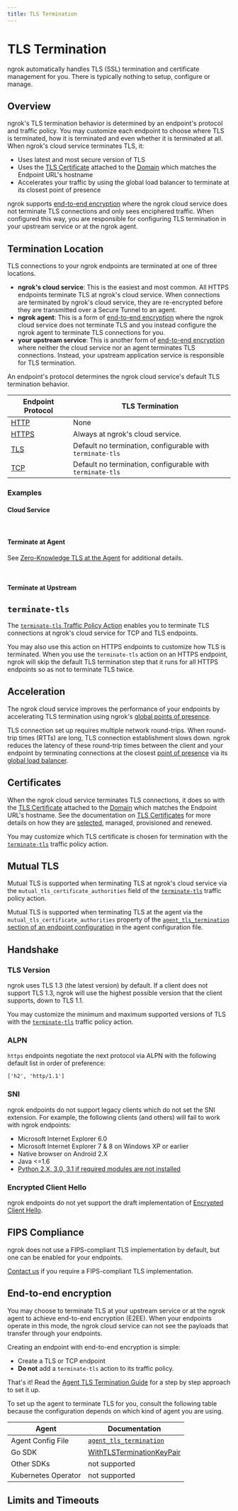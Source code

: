 ```yaml
---
title: TLS Termination
---
```







# TLS Termination

ngrok automatically handles TLS (SSL) termination and certificate management
for you. There is typically nothing to setup, configure or manage.

## Overview

ngrok's TLS termination behavior is determined by an endpoint's protocol and
traffic policy. You may customize each endpoint to choose where TLS is
terminated, how it is terminated and even whether it is terminated at all. When
ngrok's cloud service terminates TLS, it:

- Uses latest and most secure version of TLS
- Uses the [TLS
  Certificate](/universal-gateway/tls-certificates/) attached to the
  [Domain](/universal-gateway/domains/) which matches the Endpoint URL's
  hostname
- Accelerates your traffic by using the global load balancer to terminate at its
  closest point of presence

ngrok supports [end-to-end encryption](#end-to-end-encryption) where the ngrok
cloud service does not terminate TLS connections and only sees enciphered
traffic. When configured this way, you are responsible for configuring TLS
termination in your upstream service or at the ngrok agent.

## Termination Location

TLS connections to your ngrok endpoints are terminated at one of three
locations.

- **ngrok's cloud service**: This is the easiest and most common. All HTTPS
  endpoints terminate TLS at ngrok's cloud service. When connections are
  terminated by ngrok's cloud service, they are re-encrypted before they are
  transmitted over a Secure Tunnel to an agent.
- **ngrok agent**: This is a form of [end-to-end
  encryption](#end-to-end-encryption) where the ngrok cloud service does not
  terminate TLS and you instead configure the ngrok agent to terminate TLS
  connections for you.
- **your upstream service**: This is another form of [end-to-end
  encryption](#end-to-end-encryption) where neither the cloud service nor an
  agent terminates TLS connections. Instead, your upstream application service is
  responsible for TLS termination.

An endpoint's protocol determines the ngrok cloud service's default TLS
termination behavior.

| Endpoint Protocol | TLS Termination                                           |
| ----------------- | --------------------------------------------------------- |
| [HTTP](/universal-gateway/http/)    | None                                                      |
| [HTTPS](/universal-gateway/http/)   | Always at ngrok's cloud service.                          |
| [TLS](/universal-gateway/tls/)      | Default no termination, configurable with `terminate-tls` |
| [TCP](/universal-gateway/tcp/)      | Default no termination, configurable with `terminate-tls` |

### Examples

#### Cloud Service

<Tabs groupId="connectivity" queryString="cty">
	<TabItem value="agent-cli" label="Agent CLI" default>
		<CustomDomainAgentCliExample />
	</TabItem>
	<TabItem value="agent-config" label="Agent Config">
		<CustomDomainAgentConfigExample />
	</TabItem>
	<TabItem value="ssh" label="SSH">
		<CustomDomainSshExample />
	</TabItem>
	<TabItem value="go-sdk" label="Go">
		<CustomDomainGoSdkExample />
	</TabItem>
	<TabItem value="javascript-sdk" label="Javascript">
		<CustomDomainJavascriptSdkExample />
	</TabItem>
	<TabItem value="python-sdk" label="Python">
		<CustomDomainPythonSdkExample />
	</TabItem>
	<TabItem value="rust-sdk" label="Rust">
		<CustomDomainRustSdkExample />
	</TabItem>
	<TabItem value="k8s" label="Kubernetes Controller">
		<CustomDomainKubernetesExample />
	</TabItem>
</Tabs>

<br />

#### Terminate at Agent

See [Zero-Knowledge TLS at the Agent](/agent/agent-tls-termination/) for additional details.

<Tabs groupId="connectivity" queryString="cty">
	<TabItem value="agent-cli" label="Agent CLI" default>
		<AtAgentAgentCliExample />
	</TabItem>
	<TabItem value="agent-config" label="Agent Config">
		<AtAgentAgentConfigExample />
	</TabItem>
	<TabItem value="ssh" label="SSH">
		<AtAgentSshExample />
	</TabItem>
	<TabItem value="go-sdk" label="Go">
		<AtAgentGoSdkExample />
	</TabItem>
	<TabItem value="javascript-sdk" label="Javascript">
		<AtAgentJavascriptSdkExample />
	</TabItem>
	<TabItem value="python-sdk" label="Python">
		<AtAgentPythonSdkExample />
	</TabItem>
	<TabItem value="rust-sdk" label="Rust">
		<AtAgentRustSdkExample />
	</TabItem>
	<TabItem value="k8s" label="Kubernetes Controller">
		<AtAgentKubernetesExample />
	</TabItem>
</Tabs>

<br />

#### Terminate at Upstream

<Tabs groupId="connectivity" queryString="cty">
	<TabItem value="agent-cli" label="Agent CLI" default>
		<AtUpstreamAgentCliExample />
	</TabItem>
	<TabItem value="agent-config" label="Agent Config">
		<AtUpstreamAgentConfigExample />
	</TabItem>
	<TabItem value="ssh" label="SSH">
		<AtUpstreamSshExample />
	</TabItem>
	<TabItem value="go-sdk" label="Go">
		<AtUpstreamGoSdkExample />
	</TabItem>
	<TabItem value="javascript-sdk" label="Javascript">
		<AtUpstreamJavascriptSdkExample />
	</TabItem>
	<TabItem value="python-sdk" label="Python">
		<AtUpstreamPythonSdkExample />
	</TabItem>
	<TabItem value="rust-sdk" label="Rust">
		<AtUpstreamRustSdkExample />
	</TabItem>
	<TabItem value="k8s" label="Kubernetes Controller">
		<AtUpstreamKubernetesExample />
	</TabItem>
</Tabs>

## `terminate-tls`

The [`terminate-tls` Traffic Policy
Action](/traffic-policy/actions/terminate-tls) enables you to terminate TLS
connections at ngrok's cloud service for TCP and TLS endpoints.

You may also use this action on HTTPS endpoints to customize how TLS is
terminated. When you use the `terminate-tls` action on an HTTPS endpoint, ngrok
will skip the default TLS termination step that it runs for all HTTPS endpoints
so as not to terminate TLS twice.

## Acceleration

The ngrok cloud service improves the performance of your endpoints by
accelerating TLS termination using ngrok's [global points
of presence](/universal-gateway/points-of-presence).

TLS connection set up requires multiple network round-trips. When round-trip
times (RTTs) are long, TLS connection establishment slows down. ngrok reduces
the latency of these round-trip times between the client and your endpoint by
terminating connections at the closest [point of
presence](/universal-gateway/points-of-presence/) via its [global load
balancer](/universal-gateway/global-load-balancer).

## Certificates

When the ngrok cloud service terminates TLS connections, it does so with the
[TLS Certificate](/universal-gateway/tls-certificates/) attached to the
[Domain](/universal-gateway/domains/) which matches the Endpoint URL's
hostname. See the documentation on [TLS
Certificates](/universal-gateway/tls-certificates/) for more details on
how they are
[selected](/universal-gateway/tls-certificates/#certificate-selection),
managed, provisioned and renewed.

You may customize which TLS certificate is chosen for termination with the
[`terminate-tls`](/traffic-policy/actions/terminate-tls) traffic policy action.

## Mutual TLS

Mutual TLS is supported when terminating TLS at ngrok's cloud service via the
`mutual_tls_certificate_authorities` field of the
[`terminate-tls`](/traffic-policy/actions/terminate-tls) traffic policy action.

Mutual TLS is supported when terminating TLS at the agent via the
`mutual_tls_certificate_authorities` property of the [`agent_tls_termination`
section of an endpoint
configuration](/agent/config/v3/#endpoint-configuration-options) in the agent
configuration file.

## Handshake

### TLS Version

ngrok uses TLS 1.3 (the latest version) by default. If a client does not
support TLS 1.3, ngrok will use the highest possible version that the client
supports, down to TLS 1.1.

You may customize the minimum and maximum supported versions of TLS with the
[`terminate-tls`](/traffic-policy/actions/terminate-tls) traffic policy action.

### ALPN

`https` endpoints negotiate the next protocol via ALPN with the following
default list in order of preference:

```
['h2', 'http/1.1']
```

### SNI

ngrok endpoints do not support legacy clients which do not set the SNI
extension. For example, the following clients (and others) will fail to work
with ngrok endpoints:

- Microsoft Internet Explorer 6.0
- Microsoft Internet Explorer 7 & 8 on Windows XP or earlier
- Native browser on Android 2.X
- Java &lt;=1.6
- [Python 2.X, 3.0, 3.1 if required modules are not installed](https://stackoverflow.com/questions/18578439/using-requests-with-tls-doesnt-give-sni-support/18579484#18579484)

### Encrypted Client Hello

ngrok endpoints do not yet support the draft implementation of [Encrypted
Client Hello](https://datatracker.ietf.org/doc/draft-ietf-tls-esni/).

## FIPS Compliance

ngrok does not use a FIPS-compliant TLS implementation by default, but one can
be enabled for your endpoints.

[Contact us](mailto:support@ngrok.com) if you require a FIPS-compliant TLS
implementation.

## End-to-end encryption

You may choose to terminate TLS at your upstream service or at the ngrok agent
to achieve end-to-end encryption (E2EE). When your endpoints operate in this
mode, the ngrok cloud service can not see the payloads that transfer through
your endpoints.

Creating an endpoint with end-to-end encryption is simple:

- Create a TLS or TCP endpoint
- **Do not** add a `terminate-tls` action to its traffic policy.

That's it! Read the [Agent TLS Termination
Guide](/agent/agent-tls-termination/) for a step by step approach to set it up.

To set up the agent to terminate TLS for you, consult the following table
because the configuration depends on which kind of agent you are using.

| Agent               | Documentation                                                                                           |
| ------------------- | ------------------------------------------------------------------------------------------------------- |
| Agent Config File   | [`agent_tls_termination`](/agent/config/v3/#endpoint-configuration-options)                             |
| Go SDK              | [WithTLSTerminationKeyPair](https://pkg.go.dev/golang.ngrok.com/ngrok/config#WithTLSTerminationKeyPair) |
| Other SDKs          | not supported                                                                                           |
| Kubernetes Operator | not supported                                                                                           |

## Limits and Timeouts

<TlsLimits />
